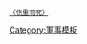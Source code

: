 <small>[[陣亡|（伤重而死）]]</small><noinclude>

<!-- Add categories and interwikis to the /doc subpage, not here! -->
{{Documentation}}
[[Category:軍事模板]]
</noinclude>
